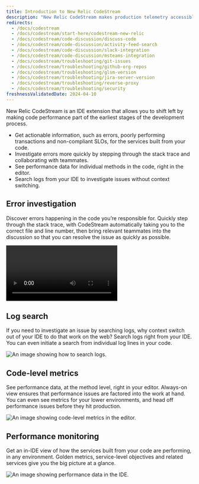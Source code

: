 ```yaml
---
title: Introduction to New Relic CodeStream
description: "New Relic CodeStream makes production telemetry accessible where developers live... the IDE."
redirects:
  - /docs/codestream
  - /docs/codestream/start-here/codestream-new-relic
  - /docs/codestream/code-discussion/discuss-code
  - /docs/codestream/code-discussion/activity-feed-search
  - /docs/codestream/code-discussion/slack-integration
  - /docs/codestream/code-discussion/msteams-integration
  - /docs/codestream/troubleshooting/git-issues
  - /docs/codestream/troubleshooting/github-org-repos
  - /docs/codestream/troubleshooting/glsm-version
  - /docs/codestream/troubleshooting/jira-server-version
  - /docs/codestream/troubleshooting/reverse-proxy
  - /docs/codestream/troubleshooting/security
freshnessValidatedDate: 2024-04-10
---
```





New Relic CodeStream is an IDE extension that allows you to shift left by making code performance part of the earliest stages of the development process. 

* Get actionable information, such as errors, poorly performing transactions and non-compliant SLOs, for the services built from your code.
* Investigate errors more quickly by stepping through the stack trace and collaborating with teammates.
* See performance data for individual methods in the code, right in the editor.
* Search logs from your IDE to investigate issues without context switching.

## Error investigation

Discover errors happening in the code you’re responsible for. Quickly step through the stack trace, with CodeStream automatically taking you to the correct file and line number, then bring relevant teammates into the discussion so that you can resolve the issue as quickly as possible.

<Video
  type="wistia"
  id="l65l4cqqhd"
/>

## Log search

If you need to investigate an issue by searching logs, why context switch out of your IDE to do that work on the web? Search logs right from your IDE. You can even initiate a search from individual log lines in your code.

<img
  title="Searching logs from your IDE."
  alt="An image showing how to search logs."
  src={codestreamLogSearch}
/>

## Code-level metrics

See performance data, at the method level, right in your editor. Always-on view ensures that performance issues are factored into the work at hand. You can even see metrics for your lower environments, and head off performance issues before they hit production.

<img
  title="Code-Level Metrics"
  alt="An image showing code-level metrics in the editor."
  src={codestreamVscClm}
/>

## Performance monitoring

Get an in-IDE view of how the services built from your code are performing, in any environment. Golden metrics, service-level objectives and related services give you the big picture at a glance.

<img
  title="Performance data for your services"
  alt="An image showing performance data in the IDE."
  src={codestreamO11y}
/>
